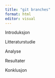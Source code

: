 ```yaml
---
title: "git branches"
format: html
editor: visual
---
```


Introduksjon

Litteraturstudie

Analyse

Resultater

Konklusjon
